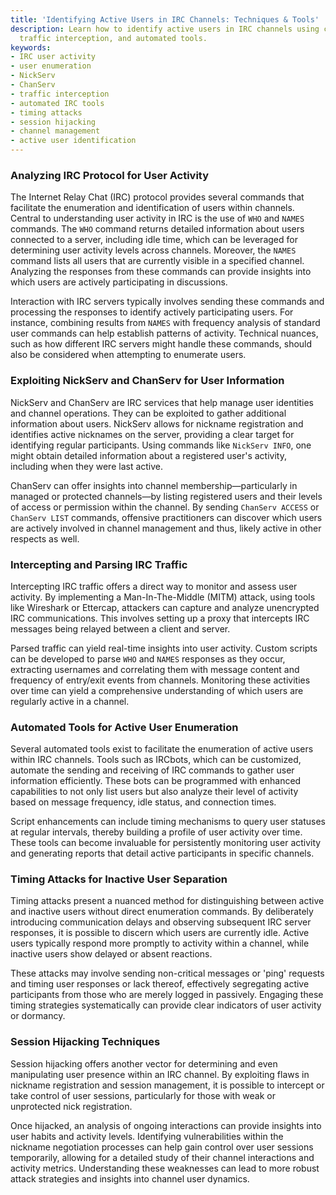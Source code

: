 ```yaml
---
title: 'Identifying Active Users in IRC Channels: Techniques & Tools'
description: Learn how to identify active users in IRC channels using command analysis,
  traffic interception, and automated tools.
keywords:
- IRC user activity
- user enumeration
- NickServ
- ChanServ
- traffic interception
- automated IRC tools
- timing attacks
- session hijacking
- channel management
- active user identification
---
```


### Analyzing IRC Protocol for User Activity

The Internet Relay Chat (IRC) protocol provides several commands that facilitate the enumeration and identification of users within channels. Central to understanding user activity in IRC is the use of `WHO` and `NAMES` commands. The `WHO` command returns detailed information about users connected to a server, including idle time, which can be leveraged for determining user activity levels across channels. Moreover, the `NAMES` command lists all users that are currently visible in a specified channel. Analyzing the responses from these commands can provide insights into which users are actively participating in discussions.

Interaction with IRC servers typically involves sending these commands and processing the responses to identify actively participating users. For instance, combining results from `NAMES` with frequency analysis of standard user commands can help establish patterns of activity. Technical nuances, such as how different IRC servers might handle these commands, should also be considered when attempting to enumerate users.

### Exploiting NickServ and ChanServ for User Information

NickServ and ChanServ are IRC services that help manage user identities and channel operations. They can be exploited to gather additional information about users. NickServ allows for nickname registration and identifies active nicknames on the server, providing a clear target for identifying regular participants. Using commands like `NickServ INFO`, one might obtain detailed information about a registered user's activity, including when they were last active.

ChanServ can offer insights into channel membership—particularly in managed or protected channels—by listing registered users and their levels of access or permission within the channel. By sending `ChanServ ACCESS` or `ChanServ LIST` commands, offensive practitioners can discover which users are actively involved in channel management and thus, likely active in other respects as well.

### Intercepting and Parsing IRC Traffic

Intercepting IRC traffic offers a direct way to monitor and assess user activity. By implementing a Man-In-The-Middle (MITM) attack, using tools like Wireshark or Ettercap, attackers can capture and analyze unencrypted IRC communications. This involves setting up a proxy that intercepts IRC messages being relayed between a client and server.

Parsed traffic can yield real-time insights into user activity. Custom scripts can be developed to parse `WHO` and `NAMES` responses as they occur, extracting usernames and correlating them with message content and frequency of entry/exit events from channels. Monitoring these activities over time can yield a comprehensive understanding of which users are regularly active in a channel.

### Automated Tools for Active User Enumeration

Several automated tools exist to facilitate the enumeration of active users within IRC channels. Tools such as IRCbots, which can be customized, automate the sending and receiving of IRC commands to gather user information efficiently. These bots can be programmed with enhanced capabilities to not only list users but also analyze their level of activity based on message frequency, idle status, and connection times.

Script enhancements can include timing mechanisms to query user statuses at regular intervals, thereby building a profile of user activity over time. These tools can become invaluable for persistently monitoring user activity and generating reports that detail active participants in specific channels.

### Timing Attacks for Inactive User Separation

Timing attacks present a nuanced method for distinguishing between active and inactive users without direct enumeration commands. By deliberately introducing communication delays and observing subsequent IRC server responses, it is possible to discern which users are currently idle. Active users typically respond more promptly to activity within a channel, while inactive users show delayed or absent reactions.

These attacks may involve sending non-critical messages or 'ping' requests and timing user responses or lack thereof, effectively segregating active participants from those who are merely logged in passively. Engaging these timing strategies systematically can provide clear indicators of user activity or dormancy.

### Session Hijacking Techniques

Session hijacking offers another vector for determining and even manipulating user presence within an IRC channel. By exploiting flaws in nickname registration and session management, it is possible to intercept or take control of user sessions, particularly for those with weak or unprotected nick registration.

Once hijacked, an analysis of ongoing interactions can provide insights into user habits and activity levels. Identifying vulnerabilities within the nickname negotiation processes can help gain control over user sessions temporarily, allowing for a detailed study of their channel interactions and activity metrics. Understanding these weaknesses can lead to more robust attack strategies and insights into channel user dynamics.